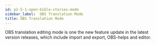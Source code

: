 ```yaml
---
id: p2-5-1-open-bible-stories-mode
sidebar_label:  OBS Translation Mode
title: OBS Translation Mode
---
```


OBS translation editing mode is one the new feature update in the latest version releases, which include import and export, OBS-helps and editor. 